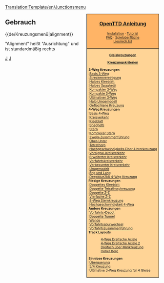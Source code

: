 <noinclude>[[Translation:Template/en/Junctionsmenu]]</noinclude><div style="float:right; padding-left:12px; background:#ffffff;">
<div style="border:1px solid #000000; background:#ffb466; padding:5px; -moz-border-radius-topleft:5px; -moz-border-radius-topright:5px; font-size: 12pt;">
<center><strong><font size="3">[[Main/de/OpenTTD|OpenTTD Anleitung]]</font></strong></center>
<div style="font-size: 8pt; text-align: center;">
[[Main/de/Installation|Installation]] &middot; 
[[Main/de/Tutorial|Tutorial]]<br />
[[Main/de/FAQ|FAQ]] &middot; 
[[Main/de/Spieloberfläche|Spieloberfläche]]<br />
[[Main/de/Liesmich.txt|Liesmich.txt]]
</div>
</div>
<div style="border:1px solid black; border-top-width: 0px; background:#ffd496; padding:5px; -moz-border-radius-bottomleft:5px; -moz-border-radius-bottomright:8px; font-size: 8pt;">

<center>'''[[Main/de/Kreuzung|Gleiskreuzungen]]'''</center>
<center>'''[[Main/de/Kreuzungskriterien|Kreuzungskriterien]]'''</center>

'''3-Weg Kreuzungen'''<br>
:[[Main/de/Basis 3-Wege Kreuzung|Basis 3-Weg]]<br>
:[[Main/de/Streckenvereinigung|Streckenvereinigung]]<br>
:[[Main/de/Halbe Kleeblattkreuzung|Halbes Kleeblatt]]<br>
:[[Main/de/Halbe Spaghettikreuzung|Halbes Spaghetti]]<br>
:[[Main/de/Kompakte 3-Weg Kreuzung|Kompakter 3-Weg]]<br>
:[[Main/de/Kompakte 3-Weg Zweig-Zusammenführungskreuzung|Kompakte 3-Weg]]<br>
:[[Main/de/Ultimative 3-Weg Kreuzung|Ultimativer 3-Weg]]<br>
:[[Main/de/Halb Umgemodelt|Halb Umgemodelt]]<br>
:[[Main/de/Geflochtene Kreuzung|Geflochtene Kreuzung]]<br>

'''4-Weg Kreuzungen'''<br>
:[[Main/de/Basis 4-Wege Kreuzung|Basis 4-Weg]]<br>
:[[Main/de/Kreisverkehr|Kreisverkehr]]<br>
:[[Main/de/Kleeblatt|Kleeblatt]]<br>
:[[Main/de/Spaghetti|Spaghetti]]<br>
:[[Main/de/Sternkreuzung|Stern]]<br>
:[[Main/de/Komplexe Sternkreuzung|Komplexer Stern]]<br>
:[[Main/de/4-Weg Zweig-Zusammenführungskreuzung|Zweig-Zusammenführung]]<br>
:[[Main/de/Über-Unter Kreuzung|Über-Unter]]<br>
:[[Main/de/Tetrathorp-Kreuzung|Tetrathorp]]<br>
:[[Main/de/Hochgeschwindigkeits Über-Unterkreuzung|Hochgeschwindigkeits Über-Unterkreuzung]]<br>
:[[Main/de/Vorsignal-Kreisverkehr|Vorsignal-Kreisverkehr]]<br>
:[[Main/de/Erweiterter Kreisverkehr|Erweiterter Kreisverkehr]]<br>
:[[Main/de/Vorfahrtskreisverkehr|Vorfahrtskreisverkehr]]<br>
:[[Main/de/Verbesserter Kreisverkehr|Verbesserter Kreisverkehr]]<br>
:[[Main/de/Umgemodelt|Umgemodelt]]<br>
:[[Main/de/Eng und Lang|Eng und Lang]]<br>
:[[Main/de/Deepblue2k8 4-Weg Kreuzung|Deepblue2k8 4-Weg Kreuzung]]<br>

'''Riesige Kreuzungen'''<br>
:[[Main/de/Doppeltes Kleeblatt|Doppeltes Kleeblatt]]<br>
:[[Main/de/Doppelte Tetrathorpkreuzung|Doppelte Tetrathorpkreuzung]]<br>
:[[Main/de/Doppelte Zweig-Zusammenführungskreuzung|Doppelte Z-Z]]<br>
:[[Main/de/Vierfache Zweig-Zusammenführungskreuzung|Vierfache Z-Z]]<br>
:[[Main/de/8-Weg Sternkreuzung|8-Weg Sternkreuzung]]<br>
:[[Main/de/Hochgeschwindigkeit 4-Weg|Hochgeschwindigkeit 4-Weg]]<br>

'''Andere Kreuzungen'''<br>
:[[Main/en/Zugdepot bauen/De#Erweiterte Depotkonfigurationen|Vorfahrts-Depot]]<br>
:[[Main/de/Doppelte Tunnel|Doppelte Tunnel]]<br>
:[[Main/de/Wende|Wende]]<br>
:[[Main/de/Vorfahrtsspurwechsel|Vorfahrtsspurwechsel]]<br>
:[[Main/de/Vorfahrtszusammenführung|Vorfahrtszusammenführung]]<br>

'''Track Layouts'''
:[[Main/de/4-Weg Dreifache Axiale|4-Weg Dreifache Axiale]]<br>
:[[Main/de/4-Weg Dreifache Axiale 2|4-Weg Dreifache Axiale 2]]<br>
:[[Main/de/Dreifach über Minikreuzung|Dreifach über Minikreuzung]]<br>
:[[Main/de/Hoher Berg|Hoher Berg]]<br>

'''Sinnlose Kreuzungen'''<br>
:[[Main/de/Überquerungskreuzung|Überquerung]]<br>
:[[Main/de/3/4 Kreuzung|3/4 Kreuzung]]<br>
:[[Main/de/Ultimative 3-Weg Kreuzung für 4 Gleise|Ultimative 3-Weg Kreuzung für 4 Gleise]]<br>

</div>
</div>
<noinclude>


==Gebrauch==
<nowiki>{{de/Kreuzungsmenü|alignment}}</nowiki>

"Alignment" heißt "Ausrichtung" und ist standardmäßig rechts
[[Category:en/Templates|J]][[Category:en/Navigation|J]]
</noinclude>